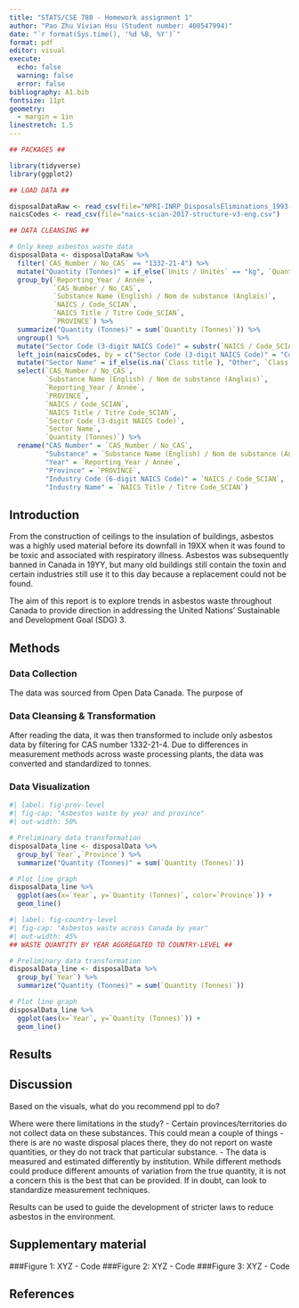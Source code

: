 ```yaml
---
title: "STATS/CSE 780 - Homework assignment 1"
author: "Pao Zhu Vivian Hsu (Student number: 400547994)"
date: "`r format(Sys.time(), '%d %B, %Y')`"
format: pdf
editor: visual
execute:
  echo: false
  warning: false
  error: false
bibliography: A1.bib
fontsize: 11pt
geometry: 
  - margin = 1in
linestretch: 1.5
---
```


\newpage

```r
## PACKAGES ##

library(tidyverse)
library(ggplot2)
```
```r
## LOAD DATA ##

disposalDataRaw <- read_csv(file="NPRI-INRP_DisposalsEliminations_1993-present.csv", locale=locale(encoding="latin1"))
naicsCodes <- read_csv(file="naics-scian-2017-structure-v3-eng.csv")
```


```r
## DATA CLEANSING ##

# Only keep asbestos waste data
disposalData <- disposalDataRaw %>%
  filter(`CAS_Number / No_CAS` == "1332-21-4") %>% 
  mutate("Quantity (Tonnes)" = if_else(`Units / Unités` == "kg", `Quantity / Quantité`/1000,`Quantity / Quantité`)) %>%
  group_by(`Reporting_Year / Année`,
           `CAS_Number / No_CAS`,
           `Substance Name (English) / Nom de substance (Anglais)`,
           `NAICS / Code_SCIAN`,
           `NAICS Title / Titre Code_SCIAN`,
           `PROVINCE`) %>%
  summarize("Quantity (Tonnes)" = sum(`Quantity (Tonnes)`)) %>%
  ungroup() %>% 
  mutate("Sector Code (3-digit NAICS Code)" = substr(`NAICS / Code_SCIAN`, 1, 3)) %>% 
  left_join(naicsCodes, by = c("Sector Code (3-digit NAICS Code)" = "Code")) %>% 
  mutate("Sector Name" = if_else(is.na(`Class title`), "Other", `Class title`)) %>% 
  select(`CAS_Number / No_CAS`,
         `Substance Name (English) / Nom de substance (Anglais)`,
         `Reporting_Year / Année`,
         `PROVINCE`,
         `NAICS / Code_SCIAN`,
         `NAICS Title / Titre Code_SCIAN`,
         `Sector Code (3-digit NAICS Code)`,
         `Sector Name`,
         `Quantity (Tonnes)`) %>% 
  rename("CAS Number" = `CAS_Number / No_CAS`,
         "Substance" = `Substance Name (English) / Nom de substance (Anglais)`,
         "Year" = `Reporting_Year / Année`,
         "Province" = `PROVINCE`,
         "Industry Code (6-digit NAICS Code)" = `NAICS / Code_SCIAN`,
         "Industry Name" = `NAICS Title / Titre Code_SCIAN`)
```


## Introduction

From the construction of ceilings to the insulation of buildings, asbestos was a highly used material before its downfall in 19XX when it was found to be toxic and associated with respiratory illness. Asbestos was subsequently banned in Canada in 19YY, but many old buildings still contain the toxin and certain industries still use it to this day because a replacement could not be found. 

The aim of this report is to explore trends in asbestos waste throughout Canada to provide direction in addressing the United Nations' Sustainable and Development Goal (SDG) 3. 

## Methods

### Data Collection
The data was sourced from Open Data Canada. The purpose of 

### Data Cleansing & Transformation
After reading the data, it was then transformed to include only asbestos data by filtering for CAS number 1332-21-4. Due to differences in measurement methods across waste processing plants, the data was converted and standardized to tonnes.

### Data Visualization 
```r
#| label: fig-prov-level
#| fig-cap: "Asbestos waste by year and province"
#| out-width: 50%

# Preliminary data transformation
disposalData_line <- disposalData %>% 
  group_by(`Year`,`Province`) %>%
  summarize("Quantity (Tonnes)" = sum(`Quantity (Tonnes)`))

# Plot line graph
disposalData_line %>% 
  ggplot(aes(x=`Year`, y=`Quantity (Tonnes)`, color=`Province`)) +
  geom_line()
```

```r
#| label: fig-country-level
#| fig-cap: "Asbestos waste across Canada by year"
#| out-width: 45%
## WASTE QUANTITY BY YEAR AGGREGATED TO COUNTRY-LEVEL ##

# Preliminary data transformation
disposalData_line <- disposalData %>% 
  group_by(`Year`) %>%
  summarize("Quantity (Tonnes)" = sum(`Quantity (Tonnes)`))

# Plot line graph
disposalData_line %>% 
  ggplot(aes(x=`Year`, y=`Quantity (Tonnes)`)) +
  geom_line()
```

## Results


## Discussion
Based on the visuals, what do you recommend ppl to do?

Where were there limitations in the study?
- Certain provinces/territories do not collect data on these substances. This could mean a couple of things - there is are no waste disposal places there, they do not report on waste quantities, or they do not track that particular substance.
- The data is measured and estimated differently by institution. While different methods could produce different amounts of variation from the true quantity, it is not a concern this is the best that can be provided. If in doubt, can look to standardize measurement techniques.

Results can be used to guide the development of stricter laws to reduce asbestos in the environment.


\newpage

## Supplementary material

###Figure 1: XYZ - Code
###Figure 2: XYZ - Code
###Figure 3: XYZ - Code

\newpage

## References
